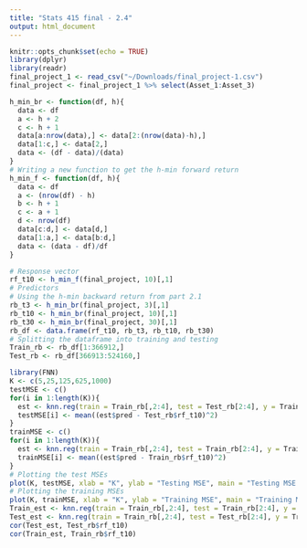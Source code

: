 ```yaml
---
title: "Stats 415 final - 2.4"
output: html_document
---
```


```r
knitr::opts_chunk$set(echo = TRUE)
library(dplyr)
library(readr)
final_project_1 <- read_csv("~/Downloads/final_project-1.csv")
final_project <- final_project_1 %>% select(Asset_1:Asset_3)
```

```r
h_min_br <- function(df, h){
  data <- df
  a <- h + 2
  c <- h + 1
  data[a:nrow(data),] <- data[2:(nrow(data)-h),]
  data[1:c,] <- data[2,]
  data <- (df - data)/(data)
}
# Writing a new function to get the h-min forward return
h_min_f <- function(df, h){
  data <- df
  a <- (nrow(df) - h)
  b <- h + 1
  c <- a + 1
  d <- nrow(df)
  data[c:d,] <- data[d,]
  data[1:a,] <- data[b:d,]
  data <- (data - df)/df
}

# Response vector
rf_t10 <- h_min_f(final_project, 10)[,1]
# Predictors
# Using the h-min backward return from part 2.1
rb_t3 <- h_min_br(final_project, 3)[,1]
rb_t10 <- h_min_br(final_project, 10)[,1]
rb_t30 <- h_min_br(final_project, 30)[,1]
rb_df <- data.frame(rf_t10, rb_t3, rb_t10, rb_t30)
# Splitting the dataframe into training and testing
Train_rb <- rb_df[1:366912,]
Test_rb <- rb_df[366913:524160,]

library(FNN)
K <- c(5,25,125,625,1000)
testMSE <- c()
for(i in 1:length(K)){
  est <- knn.reg(train = Train_rb[,2:4], test = Test_rb[2:4], y = Train_rb$rf_t10, k = K[i])
  testMSE[i] <- mean((est$pred - Test_rb$rf_t10)^2)
}
trainMSE <- c()
for(i in 1:length(K)){
  est <- knn.reg(train = Train_rb[,2:4], test = Train_rb[2:4], y = Train_rb$rf_t10, k = K[i])
  trainMSE[i] <- mean((est$pred - Train_rb$rf_t10)^2)
}
# Plotting the test MSEs
plot(K, testMSE, xlab = "K", ylab = "Testing MSE", main = "Testing MSE as a function of K", type = "l", col = "blue4")
# Plotting the training MSEs
plot(K, trainMSE, xlab = "K", ylab = "Training MSE", main = "Training MSE as a function of K", type = "l", col = "red4")
Train_est <- knn.reg(train = Train_rb[,2:4], test = Train_rb[2:4], y = Train_rb$rf_t10, k = 1000)$pred
Test_est <- knn.reg(train = Train_rb[,2:4], test = Test_rb[2:4], y = Train_rb$rf_t10, k = 1000)$pred
cor(Test_est, Test_rb$rf_t10)
cor(Train_est, Train_rb$rf_t10)
```